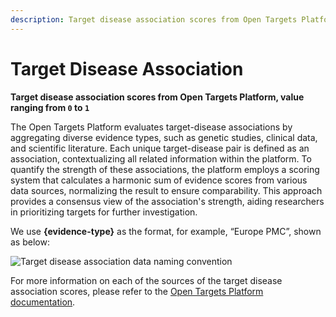 ```yaml
---
description: Target disease association scores from Open Targets Platform, value ranging from 0 to 1
---
```


# Target Disease Association

**Target disease association scores from Open Targets Platform, value ranging from `0` to `1`**

The Open Targets Platform evaluates target-disease associations by aggregating diverse evidence types, such as genetic studies, clinical data, and scientific literature. Each unique target-disease pair is defined as an association, contextualizing all related information within the platform. To quantify the strength of these associations, the platform employs a scoring system that calculates a harmonic sum of evidence scores from various data sources, normalizing the result to ensure comparability. This approach provides a consensus view of the association's strength, aiding researchers in prioritizing targets for further investigation.

We use **\{evidence-type}** as the format, for example, “Europe PMC”, shown as below:

![Target disease association data naming convention](../../public/image/docs/target-disease-association-data-naming-convention.png)

For more information on each of the sources of the target disease association scores, please refer to the [Open Targets Platform documentation](https://platform-docs.opentargets.org/evidence#evidence-data-sources).